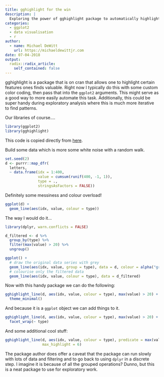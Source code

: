 ```yaml
---
title: gghighlight for the win
description: |
  Exploring the power of gghighlight package to automatically highlight charts
categories:
  - ggplot2
  - data visualisation
  - r
author:
  - name: Michael DeWitt
    url: https://michaeldewittjr.com
date: 07-04-2018
output:
  radix::radix_article:
    self_contained: false
---
```



gghighlight is a package that is on cran that allows one to highlight certain features ones finds valuable. Right now I typically do this with some custom color coding, then pass that into the `ggplot2` arguments. This might serve as a good way to more easily automate this task. Additionally, this could be super handy during exploratory analysis where this is much more iterative to find patterns.

Our libraries of course....

```r
library(ggplot2)
library(gghighlight)
```

This code is copied directly from [here](https://yutani.rbind.io/post/2017-10-06-gghighlight/).


Build some data which is more some white noise with a random walk.

```r
set.seed(2)
d <- purrr::map_dfr(
  letters,
  ~ data.frame(idx = 1:400,
               value = cumsum(runif(400, -1, 1)),
               type = .,
               stringsAsFactors = FALSE))
```

Definitely some messiness and colour overload!

```r
ggplot(d) +
  geom_line(aes(idx, value, colour = type))
```

The way I would do it...

```r
library(dplyr, warn.conflicts = FALSE)

d_filtered <- d %>%
  group_by(type) %>% 
  filter(max(value) > 20) %>%
  ungroup()

ggplot() +
  # draw the original data series with grey
  geom_line(aes(idx, value, group = type), data = d, colour = alpha("grey", 0.7)) +
  # colourise only the filtered data
  geom_line(aes(idx, value, colour = type), data = d_filtered)
```

Now with this handy package we can do the following:

```r
gghighlight_line(d, aes(idx, value, colour = type), max(value) > 20) +
  theme_minimal()
```

And because it is a `ggplot` object we can add things to it.

```r
gghighlight_line(d, aes(idx, value, colour = type), max(value) > 20) +
  facet_wrap(~ type)
```

And some additional cool stuff:

```r
gghighlight_line(d, aes(idx, value, colour = type), predicate = max(value),
                 max_highlight = 6)
```

The package author does offer a caveat that the package can run slowly with lots of data and filtering and to go back to using `dplyr` in a discrete step. I imagine it is because of all the grouped operations? Dunno, but this is a neat package to use for exploratory work.